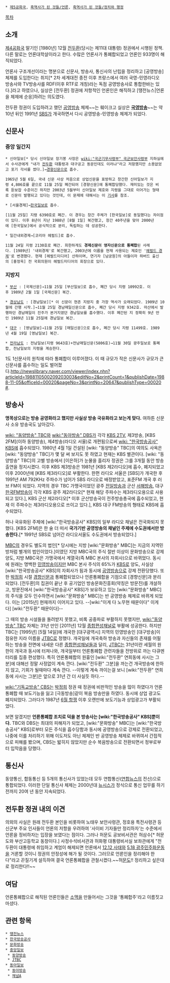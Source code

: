  * [[제5공화국]], [[흑역사가 된 것들/언론]], [[흑역사가 된 것들/정치와 행정]]

[[목차]]
== 소개 ==
[[제4공화국]] 말기인 [1980년] 12월 [[전두환]](당시는 제11대 대통령) 정권에서 시행된 정책. 다른 말로는 언론대학살이라고 한다. 수많은 언론사가 통폐합되었고 언론인 933명이 해직되었다.

언론사 구조개선이라는 명분으로 신문사, 방송사, 통신사의 난립을 정리하고 [공영방송] 체제를 도입한다는 취지[* 2차 세계대전 종전 이후 프랑스에서 여러 국영-민영라디오 방송사와 TV방송사를 RDF(이후 RTF로 개칭)라는 독점 공영방송사로 통합한바는 있다.]라고 하였으나, 실상은 [전두환] 정권에 저항적인 언론인은 해직하고 [땡전뉴스|언론을 체제에 순응]하려는 의도였다.

전두환 정권이 도입하려고 했던 [[공영방송]] 체제~~는 훼이크고 실상은 '''[[국영방송]]'''~~는 약 10년 뒤인 1991년 [[SBS]]가 개국하면서 다시 공영방송-민영방송 체제가 되었다.

== 신문사 ==
=== 중앙 일간지 ===
 * 신아일보[* 당시 신아일보 장기봉 사장은 [[wiki:"국군기무사령부" 국군보안사령부]] 지하실에서 수사관에게 "내가 [[전두환]] 대통령과 대구공고 동문인데도 이러냐"라고 저항했지만 소용없었고 포기 각서를 썼다.]→[[경향신문]]으로 흡수.

 1965년 5월 6일, 국내 신문 사상 처음으로 상업신문을 표방하고 창간한 신아일보가 지령 4,806호를 끝으로 11월 25일 폐간되어 [경향신문]에 통폐합당했다. 재미있는 것은 비록 듣보잡 수준이긴 하지만 2003년 5월부터 신아일보 제호와 지령을 그대로 이어가는 형태로 신문이 발행되고 있다는 것인데, 이 문제에 대해서는 이 [http://www.mediatoday.co.kr/news/articleView.html?idxno=22050 기사]를 참조.

 * [서울경제]→[[한국일보]]로 흡수.

 [11월 25일] 지령 6390호로 폐간. 이 경우는 창간 주체가 [한국일보]로 동일했다는 차이점이 있다. 이후 8년이 지난 1988년 [8월 1일] 복간했고, 창간 40주년을 맞아 2000년에 [한국일보]에서 공식적으로 분리, 독립하는 데 성공한다.

 * 일간내외경제→[코리아 헤럴드]로 흡수.

 11월 24일 지령 2130호로 폐간. 희한하게도 '''경제신문이 영자신문으로 통폐합'''된 사례다. [1989년] '내외경제'로 복간했고, 2003년에 이름을 현재 사용되는 제호인 '[[헤럴드 경제]]'로 변경했다. 현재 [헤럴드미디어] 산하이며, 연기자 [남궁원]의 아들이자 하버드 출신의 [홍정욱] 전 국회의원이 헤럴드미디어의 회장으로 있다.

=== 지방지 ===
 * [[부산광역시|부산]] : [국제신문]→11월 25일 [부산일보]로 흡수, 폐간 당시 지령 10992호. 이후 1989년 2월 1일 [국제신문] 복간.

 * [[경상남도]] : [경남일보][* 이 신문이 현존 지방지 중 가장 역사가 오래되었다. 1909년 10월에 간행 시작.]→11월 25일 경남매일신문으로 흡수, 폐간 당시 지령 9342호. 마산에서 발행하던 경남매일이 진주가 본거지였던 경남일보를 흡수했다. 이후 폐간된 지 정확히 9년 만인 1989년 11월 25일에 경남일보 복간.

 * [[대구광역시|대구]] : [영남일보]→11월 25일 [매일신문]으로 흡수, 폐간 당시 지령 11499호. 1989년 4월 19일 [영남일보] 복간.

 * [[전라남도]] : 전남일보(지령 9643호)+전남매일신문(5806호)→11월 30일 광주일보로 통폐합, 전남일보의 지령을 계승한다.

1도 1신문사의 원칙에 따라 통폐합이 이루어졌다. 이 때 규모가 작은 신문사가 규모가 큰 신문사를 흡수하는 일도 벌어졌다.[[http://newslibrary.naver.com/viewer/index.nhn?articleId=1988110500209203003&editNo=2&printCount=1&publishDate=1988-11-05&officeId=00020&pageNo=3&printNo=20647&publishType=00020 #]].

== 방송사 ==
'''명목상으로는 방송 공영화라고 했지만 사실상 방송 국유화라고 보는게 맞다.''' 여하튼 신문사 소유 방송국도 날아갔다.

[[wiki: "동양방송" TBC]]와 [[wiki:"동아방송" DBS]]가 각각 [[KBS 2TV]], 제3방송, [KBS 2FM](이하 동양방송), 제4방송(라디오 서울)로 개편됨으로써 [[wiki: "한국방송공사" KBS]]에 흡수되었다. 1980년 4월 1일 건설된 [wiki: "동양방송" TBC]의 여의도 사옥은 [wiki: "동양방송" TBC]가 몇 달 써 보지도 못 하였고 현재는 KBS 별관이다. [wiki: "동양방송" TBC]의 고별 방송에서 [이은하]가 눈물을 흘리자 정권은 그를 3개월 동안 방송 출연을 정지시켰다. 이후 KBS 제3방송은 1981년 [KBS 제2라디오]에 흡수, 폐지되었고 이후 2000년에 [KBS 제3라디오]로 부활한다. 한편 라디오 서울은 [SBS]가 개국한 후 1991년 AM 792KHz 주파수가 넘어가 SBS 라디오로 배정받았고, 표준FM 개국 후 러브 FM이 되었다. 지역의 경우 TBC 가맹국이었던 광주 [[전일방송]]과 군산 [[서해방송]], 대구 [[한국FM방송]]이 각각 KBS 광주 제2라디오[* 현재 해당 주파수는 제3라디오용으로 사용되고 있다.], KBS 군산 제2라디오[* 이후 군산방송국이 전주방송총국에 흡수되었고, 현재 이 주파수는 제3라디오용으로 쓰이고 있다.], KBS 대구 FM방송의 형태로 KBS에 흡수되었다.

허나 국유화된 주제에 [wiki:"한국방송공사" KBS]의 일부 라디오 채널은 전국화되지 못했다. [KBS 2FM]은 한 술 더 떠서 '''국가기반 공영방송의 채널인 주제에 수도권에서만 방송한다.'''[* 1991년 SBS로 넘어간 라디오서울도 수도권에서 방송되었다.]

[[문화방송|MBC]]의 경우도 별도의 법인[* 당시에는 지방 [wiki:"문화방송" MBC]는 지금의 지역민방처럼 별개의 법인이었다.]이였던 지방 MBC국의 주식 절반 이상이 문화방송으로 강제 양도, 지방 MBC국은 가맹국에서 계열국(즉 MBC 본사의 자회사)으로 바뀌었다. 동시에 원래는 명백한 [[민영방송]]이지만 MBC 본사 주식의 65%가 [[한국방송공사|KBS]]로 양도, 사실상 [wiki:"한국방송공사" KBS]의 자회사가 됨과 동시에 [[공영방송]]으로 강제 전환당했다. 또한 [[박정희]] 시절 [[경향신문]]과 통폐합되었으나 언론통폐합을 기점으로 [경향신문]과 분리되었다. [전두환]의 집권이 끝난 후 공기업인 방송문화진흥회(약칭은 방문진)를 개설하고, 방문진에서 [wiki:"한국방송공사" KBS]가 보유하고 있는 [wiki:"문화방송" MBC]의 주식을 모두 인수하면서 [wiki:"문화방송" MBC]는 반 공영방송 체제로 바뀌게 되었다. 이는 [2015년] 현재까지 이어지고 있다. --[wiki:"이게 다 노무현 때문이다" 이게 다] [wiki:"전두환" 때문이다]--

그 때의 방송 시설들을 돌려받지 못했고, 비록 공중파로 부활하지 못했지만, [[wiki:"동양방송" TBC]] 자체는 31년 만인 [2011년] 12월 [[종합편성채널]]로 부활에 성공한다. 하지만 TBC는 [1995년] [5월 14일]에 개국한 [대구광역시] 지역의 민영방송인 [대구방송]이 점유한 지라 이름을 [[JTBC]]로 정했다. 개국일에 개국축하 방송과 자신들의 존재를 어필하는 방송을 전면에 내세운 다른 [[종합편성채널]]들과 달리, [[JTBC]]는 31년이란 세월의 원한이 개국과 동시에 터져나와, 개국일부터 언론통폐합 관련자들을 전방위로 까는 다큐멘터리를 집중 편성했다. 특히 언론통폐합의 원흉인 [wiki:"전두환" 연희동에 사시는 그분]에 대해선 정말 사정없이 계속 깐다. [wiki:"전두환" 그분]을 까는건 개국방송에 한하지 않고, 기회가 될때마다 계속 깐다. --이렇게 계속 까이는걸 보니 [wiki:"전두환" 연희동에 사시는 그분]은 앞으로 31년 간 더 사실듯 하다.--

[[wiki:"기독교방송" CBS]]는 [[박정희]] 정권 때 정권에 비판적인 방송을 많이 하였다가 언론통폐합 때 보도기능을 잃고 [극동방송]같이 복음 방송만을 하였다. 동시에 상업 광고도 폐지되었다. 그러다가 1987년 [[6월 항쟁]] 이후 오랜만에 보도기능과 상업광고가 부활되었다.

보면 알겠지만 '''언론통폐합 조치로 덕을 본 방송사는 [wiki:"한국방송공사" KBS]뿐이다.''' TBC와 DBS는 최대의 피해자가 되었고, [wiki:"문화방송" MBC]는 [wiki:"한국방송공사" KBS]로부터 모든 주식을 흡수당함과 동시에 공영방송으로 강제로 전환되었고, 나중에 이를 처리하기 위해 이도저도 아닌 체제인 반 공영방송 체제로 바뀌여서 간접적으로 피해를 봤으며, CBS는 밟히지 않았지만 순수 복음방송으로 전환되면서 정부로부터 입막음을 당했다.

== 통신사 ==
동양통신, 합동통신 등 5개의 통신사가 있었는데 모두 연합통신([[연합뉴스]]의 전신)으로 통합되었다. 이러한 단일 통신사 체제는 2000년대 [[뉴시스]]가 정식으로 통신 업무를 하기 전까지 20여 년 동안 지속되었다.

== 전두환 정권 내의 이견 ==
의외의 사실은 원래 전두환 본인을 비롯하여 노태우 보안사령관, 정호용 특전사령관 등 신군부 주요 인사들이 언론의 저항을 우려하여 '사이비 기자들만 정리하자'는 수준에서 언론을 정비하자는 입장을 보였다는 점이다. 그러나 허문도 공보비서관은 허삼수[* 허문도와 부산고등학교 동창이다.] 사정수석비서관과 허화평 대통령비서실 보좌관에게 "전두환이 대통령에 취임하고 계엄이 해제되면 언론에서 [[12.12 사태]]와 [[5.18 광주민주화운동]]을 거론할 것이니 정권의 안정성에 해가 될 것이다. 그러므로 언론인을 정리해야 한다"라고 끈질기게 설득하여 결국 언론통폐합을 관철시켰다.~~허[[문도]]!! 정리하고 싶은대로 정리한다!!~~

== 여담 ==
언론통폐합으로 해직된 언론인들은 [[소맥]]을 만들어서는 그것을 '통폐합주'라고 이름짓고 마셨다.

== 관련 항목 ==
 * [[땡전뉴스]]
 * [[한국방송공사]]
 * [[문화방송]]
 * [[중앙일보]]
  * [[동양방송]]
  * [[JTBC]]
 * [[동아일보]]
  * [[동아방송]]
  * [[채널A]]

